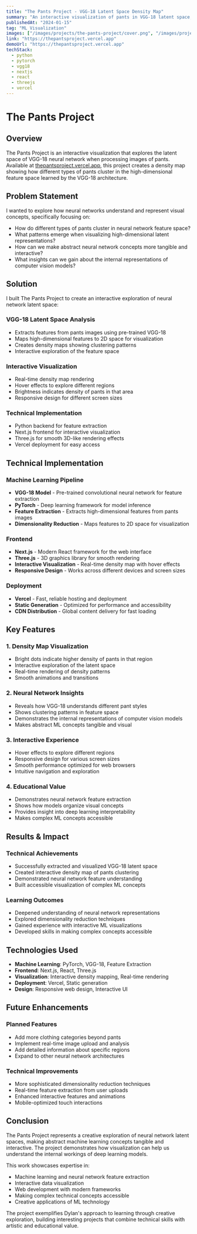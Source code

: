 ```yaml
---
title: "The Pants Project - VGG-18 Latent Space Density Map"
summary: "An interactive visualization of pants in VGG-18 latent space, showing density distributions and clustering patterns of different pant styles."
publishedAt: "2024-01-15"
tag: "ML Visualization"
images: ["/images/projects/the-pants-project/cover.png", "/images/projects/the-pants-project/demo.png"]
link: "https://thepantsproject.vercel.app"
demoUrl: "https://thepantsproject.vercel.app"
techStack:
  - python
  - pytorch
  - vgg18
  - nextjs
  - react
  - threejs
  - vercel
---
```


# The Pants Project

## Overview

The Pants Project is an interactive visualization that explores the latent space of VGG-18 neural network when processing images of pants. Available at [thepantsproject.vercel.app](https://thepantsproject.vercel.app), this project creates a density map showing how different types of pants cluster in the high-dimensional feature space learned by the VGG-18 architecture.

## Problem Statement

I wanted to explore how neural networks understand and represent visual concepts, specifically focusing on:
- How do different types of pants cluster in neural network feature space?
- What patterns emerge when visualizing high-dimensional latent representations?
- How can we make abstract neural network concepts more tangible and interactive?
- What insights can we gain about the internal representations of computer vision models?

## Solution

I built The Pants Project to create an interactive exploration of neural network latent space:

### **VGG-18 Latent Space Analysis**
- Extracts features from pants images using pre-trained VGG-18
- Maps high-dimensional features to 2D space for visualization
- Creates density maps showing clustering patterns
- Interactive exploration of the feature space

### **Interactive Visualization**
- Real-time density map rendering
- Hover effects to explore different regions
- Brightness indicates density of pants in that area
- Responsive design for different screen sizes

### **Technical Implementation**
- Python backend for feature extraction
- Next.js frontend for interactive visualization
- Three.js for smooth 3D-like rendering effects
- Vercel deployment for easy access

## Technical Implementation

### **Machine Learning Pipeline**
- **VGG-18 Model** - Pre-trained convolutional neural network for feature extraction
- **PyTorch** - Deep learning framework for model inference
- **Feature Extraction** - Extracts high-dimensional features from pants images
- **Dimensionality Reduction** - Maps features to 2D space for visualization

### **Frontend**
- **Next.js** - Modern React framework for the web interface
- **Three.js** - 3D graphics library for smooth rendering
- **Interactive Visualization** - Real-time density map with hover effects
- **Responsive Design** - Works across different devices and screen sizes

### **Deployment**
- **Vercel** - Fast, reliable hosting and deployment
- **Static Generation** - Optimized for performance and accessibility
- **CDN Distribution** - Global content delivery for fast loading

## Key Features

### **1. Density Map Visualization**
- Bright dots indicate higher density of pants in that region
- Interactive exploration of the latent space
- Real-time rendering of density patterns
- Smooth animations and transitions

### **2. Neural Network Insights**
- Reveals how VGG-18 understands different pant styles
- Shows clustering patterns in feature space
- Demonstrates the internal representations of computer vision models
- Makes abstract ML concepts tangible and visual

### **3. Interactive Experience**
- Hover effects to explore different regions
- Responsive design for various screen sizes
- Smooth performance optimized for web browsers
- Intuitive navigation and exploration

### **4. Educational Value**
- Demonstrates neural network feature extraction
- Shows how models organize visual concepts
- Provides insight into deep learning interpretability
- Makes complex ML concepts accessible

## Results & Impact

### **Technical Achievements**
- Successfully extracted and visualized VGG-18 latent space
- Created interactive density map of pants clustering
- Demonstrated neural network feature understanding
- Built accessible visualization of complex ML concepts

### **Learning Outcomes**
- Deepened understanding of neural network representations
- Explored dimensionality reduction techniques
- Gained experience with interactive ML visualizations
- Developed skills in making complex concepts accessible

## Technologies Used

- **Machine Learning**: PyTorch, VGG-18, Feature Extraction
- **Frontend**: Next.js, React, Three.js
- **Visualization**: Interactive density mapping, Real-time rendering
- **Deployment**: Vercel, Static generation
- **Design**: Responsive web design, Interactive UI

## Future Enhancements

### **Planned Features**
- Add more clothing categories beyond pants
- Implement real-time image upload and analysis
- Add detailed information about specific regions
- Expand to other neural network architectures

### **Technical Improvements**
- More sophisticated dimensionality reduction techniques
- Real-time feature extraction from user uploads
- Enhanced interactive features and animations
- Mobile-optimized touch interactions

## Conclusion

The Pants Project represents a creative exploration of neural network latent spaces, making abstract machine learning concepts tangible and interactive. The project demonstrates how visualization can help us understand the internal workings of deep learning models.

This work showcases expertise in:
- Machine learning and neural network feature extraction
- Interactive data visualization
- Web development with modern frameworks
- Making complex technical concepts accessible
- Creative applications of ML technology

The project exemplifies Dylan's approach to learning through creative exploration, building interesting projects that combine technical skills with artistic and educational value. 